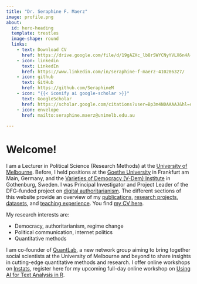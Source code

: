 ```yaml
---
title: "Dr. Seraphine F. Maerz"
image: profile.png
about:
  id: hero-heading
  template: trestles
  image-shape: round
  links:
    - text: Download CV
      href: https://drive.google.com/file/d/19gAZXc_lb8rSWYCNyYVLX6n4A-yh8rbW/view
    - icon: linkedin
      text: LinkedIn
      href: https://www.linkedin.com/in/seraphine-f-maerz-410286327/
    - icon: github
      text: GitHub
      href: https://github.com/SeraphineM
    - icon: "{{< iconify ai google-scholar >}}"
      text: GoogleScholar
      href: https://scholar.google.com/citations?user=Bp3m4N0AAAAJ&hl=de
    - icon: envelope
      href: mailto:seraphine.maerz@unimelb.edu.au
  
---
```


::: {#hero-heading}

# Welcome!

I am a Lecturer in Political Science (Research Methods) at the [University of Melbourne](https://arts.unimelb.edu.au/school-of-social-and-political-sciences). Before, I held positions at the [Goethe University](https://www.goethe-university-frankfurt.de/en?locale=en) in Frankfurt am Main, Germany, and the [Varieties of Democracy (V-Dem) Institute](https://www.v-dem.net/) in Gothenburg, Sweden. I was Principal Investigator and Project Leader of the DFG-funded project on [digital authoritarianism](projects/index.qmd). The different sections of this website provide an overview of my [publications](publications/index.qmd), [research projects](projects/index.qmd), [datasets](datasets/index.qmd), and [teaching experience](teaching/index.qmd). You find [my CV here](https://drive.google.com/file/d/19gAZXc_lb8rSWYCNyYVLX6n4A-yh8rbW/view). 

My research interests are:

- Democracy, authoritarianism, regime change
- Political communication, internet politics
- Quantitative methods

I am co-founder of [QuantLab](https://quantilab.github.io), a new network group aiming
to bring together social scientists at the University of Melbourne and beyond to
share insights in cutting-edge quantitative methods and research. I offer online workshops on [Instats](https://instats.org/), register here for my upcoming full-day online workshop on [Using AI for Text Analysis in R](https://instats.org/seminar/using-ai-for-text-analysis-an-introduct2).

:::

